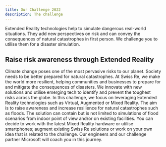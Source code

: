 ```yaml
---
title: Our Challenge 2022
description: The challenge
---
```


<PageDescription>

Extended Reality technologies help to simulate dangerous real-world
situations. They add new perspectives on risk and can convey the consequences
of natural catastrophes in first person. We challenge you to utilise them for
a disaster simulation.

</PageDescription>

## Raise risk awareness through Extended Reality

Climate change poses one of the most pervasive risks to our planet.
Society needs to be better prepared for natural catastrophes.
At Swiss Re, we make the world more resilient, helping communities and businesses to prepare for and mitigate the consequences of disasters.
We innovate with new solutions and utilise emerging tech to identify and prevent the toughest risks across the globe.
In this challenge, we focus on leveraging Extended Reality technologies such as Virtual, Augmented or Mixed Reality.
The aim is to raise awareness and increase resilience for natural catastrophes such as floods.
The solution can contain but is not limited to simulations of flood scenarios from indoor point of view
and/or on existing facilities.
You can decide to work with the latest Mixed Reality hardware or utilise smartphones;
augment existing Swiss Re solutions or work on your own idea that is related to the challenge.
Our engineers and our challenge partner Microsoft will coach you in this journey.
